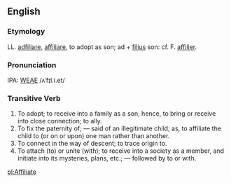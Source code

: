 ==English==
===Etymology===
LL. [[adfiliare]], [[affiliare]], to adopt as son; ad + [[filius]] son: cf. F. [[affilier]].

===Pronunciation===
IPA: [[WEAE]] /ʌˈfɪl.i.et/

===Transitive Verb===
# To adopt; to receive into a family as a son; hence, to bring or receive into close connection; to ally.
# To fix the paternity of; &mdash; said of an illegitimate child; as, to affiliate the child to (or on or upon) one man rather than another.
# To connect in the way of descent; to trace origin to.
# To attach (to) or unite (with); to receive into a society as a member, and initiate into its mysteries, plans, etc.; &mdash; followed by to or with.

[[pl:Affiliate]]